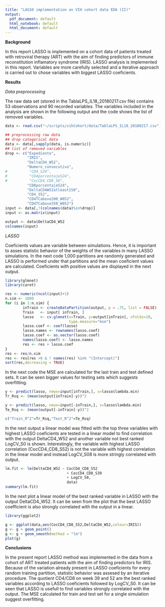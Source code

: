 ```yaml
---
title: "LASSO implementation on VIH cohort data EDA (II)"
output:
  pdf_document: default
  html_notebook: default
  html_document: default
---
```


**Background**

In this report LASSO is implemented on a cohort data of patients treated with
retroviral therapy (ART) with the aim of finding predictors of immune reconstitution inflamatory syndrome (IRIS). LASSO analysis is implemented in this report. Variables are more carefully selected and a iterative approach is carried out to chose variables with biggest LASSO coeficients.


**Results**

*Data preprocessing*


The raw data set (stored in the TablaLPS_IL18_20180217.csv file) contains 53 observations  and 90 recorded variables. The variables included in the analysis are shown in the following output and the code shows the list of removed variables.

```r
data <- read.csv("~/scripts/vihCohort/data/TablaLPS_IL18_20180217.csv")

## preprocessing raw data
## drop categorical data
data <- data[,sapply(data, is.numeric)]
## list of removed variables
drop <- c("Expediente",
          "IRIS",
          "DeltaCD4_W52",
          "Numero_consecutivo",
#          "CD4_S24",
#          "CD4porcentajeS24",
#          "CocCD4_CD8_S0",
          "CD8porcentajeS24",
          "DeltaCD4W52atleast150",
          "CD4_S52",
          "CD4TCabove200_W052",
          "CD4TCabove350_W052")
input <- data[,!(colnames(data)%in%drop)]
input <- as.matrix(input)

output <- data$DeltaCD4_W52
colnames(input)
```

*LASSO*

Coeficients values are variable between simulations. Hence, it is important
to asses statistic behavior of the weights of the variables in many
LASSO simulations. In the next code 1,000 partitions are randomly generated and LASSO is performed under that partitions and the mean coeficient values are calculated. Coeficients with positive values are displayed in the next output.

```r
library(glmnet)
library(caret)

res <- numeric(ncol(input)+1)
n.sim <- 1000
for (i in 1:n.sim) {
        inTrain <- createDataPartition(output, p = .75, list = FALSE)
        Train   <- input[ inTrain, ] 
        lasso   <- cv.glmnet(x=Train, y=output[inTrain], nfolds=10,       
                             type.measure="mse")
        lasso.coef <- coef(lasso)
        lasso.names <- rownames(lasso.coef)
        lasso.coef <- as.vector(lasso.coef)
        names(lasso.coef) <- lasso.names
        res <- res + lasso.coef
}
res <- res/n.sim
res <- res[res >0 & ! names(res) %in% "(Intercept)"]
sort(res,decreasing = TRUE)
```

In the next code the MSE are calculated for the last train and test defined sets. It can be seen bigger values for testing sets which suggests overfitting.

```r
y <- predict(lasso, newx=input[inTrain,], s=lasso$lambda.min)
Tr_Rsq <- (mean(output[inTrain]-y))^2

y <- predict(lasso, newx=input[-inTrain,], s=lasso$lambda.min)
Te_Rsq <- (mean(output[-inTrain]-y))^2

c("Train_R^2"=Tr_Rsq,"Test_R^2"=Te_Rsq)
```

In the next output a linear model was fitted with the top three variables with highest LASSO coeficients are tested in a linear model to find correlation with the output DeltaCD4_W52 and another variable not best ranked LogCV_S0 is shown. Interestingly, the variable with highest LASSO correlation (CocCD4_CD8_S52) is not the variable with highest correlation in the linear model and instead LogCV_S08 is more stringly correlated with output.

```r
lm.fit <- lm(DeltaCD4_W52 ~ CocCD4_CD8_S52
                            + CocCD4_CD8_S39
                            + LogCV_S0,
                            data)
summary(lm.fit)
```

In the next plot a linear model of the best ranked variable in LASSO with the output DeltaCD4_W52. It can be seen from the plot that the best LASSO coefficient is also strongly correlated with the output in a linear.

```r
library(ggplot2)

g <- ggplot(data,aes(CocCD4_CD8_S52,DeltaCD4_W52,colour=IRIS))
g <- g + geom_point()
g <- g + geom_smooth(method = "lm")
plot(g)
```

**Conclusions**

In the present report LASSO method was implemented in the data from a cohort of ART treated patients with the aim of finding predictors for IRIS. Because of the variation already present in LASSO coeficients for every random training partition, statistic behavior was assesed by an iterative procedure.
The quotient CD4/CD8 on week 39 and 52 are the best ranked variables according to LASSO coeficients followed by LogCV_S0. It can be seen that LASSO is usefull to find variables strongly correlated with the output. The MSE calculated for train and test set for a single simulation suggest overfitting. 


